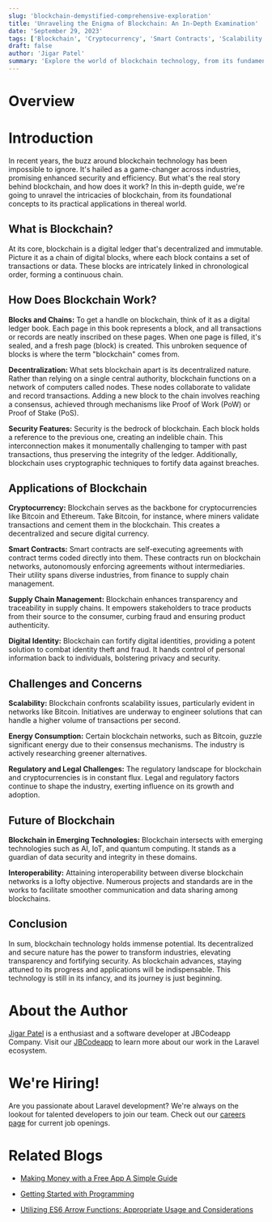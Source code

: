 ```yaml
---
slug: 'blockchain-demystified-comprehensive-exploration'
title: 'Unraveling the Enigma of Blockchain: An In-Depth Examination'
date: 'September 29, 2023'
tags: ['Blockchain', 'Cryptocurrency', 'Smart Contracts', 'Scalability']
draft: false
author: 'Jigar Patel'
summary: 'Explore the world of blockchain technology, from its fundamental concepts to real-world applications.'
---
```


# Overview

<TOCInline toc={props.toc} exclude="Overview" toHeading={2} />

# Introduction

In recent years, the buzz around blockchain technology has been impossible to ignore. It's hailed as a game-changer across industries, promising enhanced security and efficiency. But what's the real story behind blockchain, and how does it work? In this in-depth guide, we're going to unravel the intricacies of blockchain, from its foundational concepts to its practical applications in thereal world.

## What is Blockchain?

At its core, blockchain is a digital ledger that's decentralized and immutable. Picture it as a chain of digital blocks, where each block contains a set of transactions or data. These blocks are intricately linked in chronological order, forming a continuous chain.

## How Does Blockchain Work?

**Blocks and Chains:** To get a handle on blockchain, think of it as a digital ledger book. Each page in this book represents a block, and all transactions or records are neatly inscribed on these pages. When one page is filled, it's sealed, and a fresh page (block) is created. This unbroken sequence of blocks is where the term "blockchain" comes from.

**Decentralization:** What sets blockchain apart is its decentralized nature. Rather than relying on a single central authority, blockchain functions on a network of computers called nodes. These nodes collaborate to validate and record transactions. Adding a new block to the chain involves reaching a consensus, achieved through mechanisms like Proof of Work (PoW) or Proof of Stake (PoS).

**Security Features:** Security is the bedrock of blockchain. Each block holds a reference to the previous one, creating an indelible chain. This interconnection makes it monumentally challenging to tamper with past transactions, thus preserving the integrity of the ledger. Additionally, blockchain uses cryptographic techniques to fortify data against breaches.

## Applications of Blockchain

**Cryptocurrency:** Blockchain serves as the backbone for cryptocurrencies like Bitcoin and Ethereum. Take Bitcoin, for instance, where miners validate transactions and cement them in the blockchain. This creates a decentralized and secure digital currency.

**Smart Contracts:** Smart contracts are self-executing agreements with contract terms coded directly into them. These contracts run on blockchain networks, autonomously enforcing agreements without intermediaries. Their utility spans diverse industries, from finance to supply chain management.

**Supply Chain Management:** Blockchain enhances transparency and traceability in supply chains. It empowers stakeholders to trace products from their source to the consumer, curbing fraud and ensuring product authenticity.

**Digital Identity:** Blockchain can fortify digital identities, providing a potent solution to combat identity theft and fraud. It hands control of personal information back to individuals, bolstering privacy and security.

## Challenges and Concerns

**Scalability:** Blockchain confronts scalability issues, particularly evident in networks like Bitcoin. Initiatives are underway to engineer solutions that can handle a higher volume of transactions per second.

**Energy Consumption:** Certain blockchain networks, such as Bitcoin, guzzle significant energy due to their consensus mechanisms. The industry is actively researching greener alternatives.

**Regulatory and Legal Challenges:** The regulatory landscape for blockchain and cryptocurrencies is in constant flux. Legal and regulatory factors continue to shape the industry, exerting influence on its growth and adoption.

## Future of Blockchain

**Blockchain in Emerging Technologies:** Blockchain intersects with emerging technologies such as AI, IoT, and quantum computing. It stands as a guardian of data security and integrity in these domains.

**Interoperability:** Attaining interoperability between diverse blockchain networks is a lofty objective. Numerous projects and standards are in the works to facilitate smoother communication and data sharing among blockchains.

## Conclusion

In sum, blockchain technology holds immense potential. Its decentralized and secure nature has the power to transform industries, elevating transparency and fortifying security. As blockchain advances, staying attuned to its progress and applications will be indispensable. This technology is still in its infancy, and its journey is just beginning.

# About the Author

[Jigar Patel](https://expertlaravel.com) is a
enthusiast and a software developer at JBCodeapp Company. Visit our [JBCodeapp](https://jbcodeapp.com) to learn more about our work in the Laravel ecosystem.

# We're Hiring!

Are you passionate about Laravel development? We're always on the lookout for talented developers to join our team. Check out our [careers page](https://jbcodeapp.com) for current job openings.

# Related Blogs

- [Making Money with a Free App A Simple Guide](earn-money-free-app-simple-guide)

- [Getting Started with Programming](Getting-Started-with-Programming)

- [Utilizing ES6 Arrow Functions: Appropriate Usage and Considerations](Utilizing-ES6-Arrow-Functions-Appropriate-Usage-and-Considerations)
